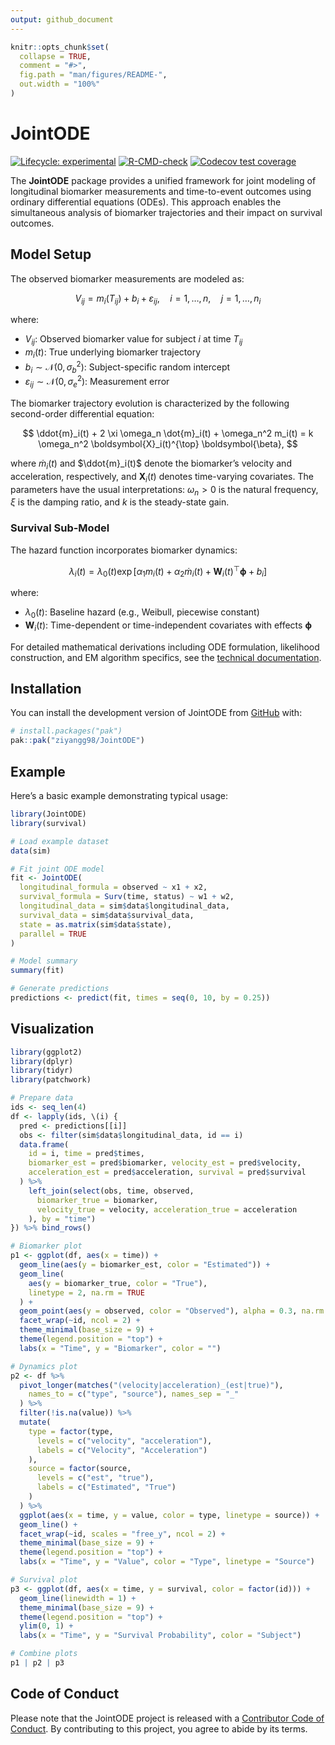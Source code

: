 ```yaml
---
output: github_document
---
```


<!-- README.md is generated from README.Rmd. Please edit that file -->

```r
knitr::opts_chunk$set(
  collapse = TRUE,
  comment = "#>",
  fig.path = "man/figures/README-",
  out.width = "100%"
)
```

# JointODE

<!-- badges: start -->

[![Lifecycle: experimental](https://img.shields.io/badge/lifecycle-experimental-orange.svg)](https://lifecycle.r-lib.org/articles/stages.html#experimental) [![R-CMD-check](https://github.com/ziyangg98/JointODE/actions/workflows/R-CMD-check.yaml/badge.svg)](https://github.com/ziyangg98/JointODE/actions/workflows/R-CMD-check.yaml) [![Codecov test coverage](https://codecov.io/gh/ziyangg98/JointODE/graph/badge.svg)](https://app.codecov.io/gh/ziyangg98/JointODE)

<!-- badges: end -->

The **JointODE** package provides a unified framework for joint modeling of longitudinal biomarker measurements and time-to-event outcomes using ordinary differential equations (ODEs). This approach enables the simultaneous analysis of biomarker trajectories and their impact on survival outcomes.

## Model Setup

The observed biomarker measurements are modeled as:

$$V_{ij}=m_i(T_{ij})+b_i+\varepsilon_{ij},\quad i=1,\ldots,n,\quad j=1,\ldots,n_i$$

where:

-   $V_{ij}$: Observed biomarker value for subject $i$ at time $T_{ij}$
-   $m_i(t)$: True underlying biomarker trajectory
-   $b_i\sim\mathcal{N}(0,\sigma_{b}^{2})$: Subject-specific random intercept
-   $\varepsilon_{ij}\sim\mathcal{N}(0,\sigma_{e}^{2})$: Measurement error

The biomarker trajectory evolution is characterized by the following second-order differential equation:

$$
\ddot{m}_i(t) + 2 \xi \omega_n \dot{m}_i(t) + \omega_n^2 m_i(t) = k \omega_n^2 \boldsymbol{X}_i(t)^{\top} \boldsymbol{\beta},
$$
   
where $\dot{m}_i(t)$ and $\ddot{m}_i(t)$ denote the biomarker’s velocity and acceleration, respectively, and $\boldsymbol{X}_i(t)$ denotes time-varying covariates. The parameters have the usual interpretations: $\omega_n > 0$ is the natural frequency, $\xi$ is the damping ratio, and $k$ is the steady-state gain.

### Survival Sub-Model

The hazard function incorporates biomarker dynamics:

$$
\lambda_i(t) = \lambda_{0}(t)\exp\left[\alpha_1 m_i(t) + \alpha_2 \dot{m}_i(t) + \mathbf{W}_i(t)^{\top}\boldsymbol{\phi}+b_{i}\right]
$$

where:

-   $\lambda_{0}(t)$: Baseline hazard (e.g., Weibull, piecewise constant)
-   $\mathbf{W}_i(t)$: Time-dependent or time-independent covariates with effects $\boldsymbol{\phi}$

For detailed mathematical derivations including ODE formulation, likelihood construction, and EM algorithm specifics, see the [technical documentation](http://gongziyang.com/JointODE/articles/technical-details.html).

## Installation

You can install the development version of JointODE from [GitHub](https://github.com/) with:

``` r
# install.packages("pak")
pak::pak("ziyangg98/JointODE")
```

## Example

Here's a basic example demonstrating typical usage:

```r
library(JointODE)
library(survival)

# Load example dataset
data(sim)

# Fit joint ODE model
fit <- JointODE(
  longitudinal_formula = observed ~ x1 + x2,
  survival_formula = Surv(time, status) ~ w1 + w2,
  longitudinal_data = sim$data$longitudinal_data,
  survival_data = sim$data$survival_data,
  state = as.matrix(sim$data$state),
  parallel = TRUE
)

# Model summary
summary(fit)

# Generate predictions
predictions <- predict(fit, times = seq(0, 10, by = 0.25))
```

## Visualization

```r
library(ggplot2)
library(dplyr)
library(tidyr)
library(patchwork)

# Prepare data
ids <- seq_len(4)
df <- lapply(ids, \(i) {
  pred <- predictions[[i]]
  obs <- filter(sim$data$longitudinal_data, id == i)
  data.frame(
    id = i, time = pred$times,
    biomarker_est = pred$biomarker, velocity_est = pred$velocity,
    acceleration_est = pred$acceleration, survival = pred$survival
  ) %>%
    left_join(select(obs, time, observed,
      biomarker_true = biomarker,
      velocity_true = velocity, acceleration_true = acceleration
    ), by = "time")
}) %>% bind_rows()

# Biomarker plot
p1 <- ggplot(df, aes(x = time)) +
  geom_line(aes(y = biomarker_est, color = "Estimated")) +
  geom_line(
    aes(y = biomarker_true, color = "True"),
    linetype = 2, na.rm = TRUE
  ) +
  geom_point(aes(y = observed, color = "Observed"), alpha = 0.3, na.rm = TRUE) +
  facet_wrap(~id, ncol = 2) +
  theme_minimal(base_size = 9) +
  theme(legend.position = "top") +
  labs(x = "Time", y = "Biomarker", color = "")

# Dynamics plot
p2 <- df %>%
  pivot_longer(matches("(velocity|acceleration)_(est|true)"),
    names_to = c("type", "source"), names_sep = "_"
  ) %>%
  filter(!is.na(value)) %>%
  mutate(
    type = factor(type,
      levels = c("velocity", "acceleration"),
      labels = c("Velocity", "Acceleration")
    ),
    source = factor(source,
      levels = c("est", "true"),
      labels = c("Estimated", "True")
    )
  ) %>%
  ggplot(aes(x = time, y = value, color = type, linetype = source)) +
  geom_line() +
  facet_wrap(~id, scales = "free_y", ncol = 2) +
  theme_minimal(base_size = 9) +
  theme(legend.position = "top") +
  labs(x = "Time", y = "Value", color = "Type", linetype = "Source")

# Survival plot
p3 <- ggplot(df, aes(x = time, y = survival, color = factor(id))) +
  geom_line(linewidth = 1) +
  theme_minimal(base_size = 9) +
  theme(legend.position = "top") +
  ylim(0, 1) +
  labs(x = "Time", y = "Survival Probability", color = "Subject")

# Combine plots
p1 | p2 | p3
```


## Code of Conduct

Please note that the JointODE project is released with a [Contributor Code of Conduct](http://gongziyang.com/JointODE/CODE_OF_CONDUCT.html). By contributing to this project, you agree to abide by its terms.
